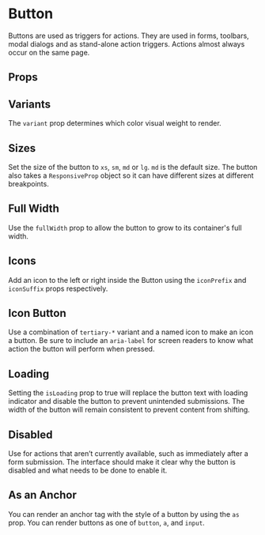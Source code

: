 

<Meta of={Stories} />

# Button

Buttons are used as triggers for actions.
They are used in forms, toolbars, modal dialogs and as stand-alone action triggers.
Actions almost always occur on the same page.

<Canvas isExpanded of={Stories.Default} />

## Props

<ArgTypes of={Button} />

## Variants

The `variant` prop determines which color visual weight to render.

<Canvas of={Stories.Variants} />

## Sizes

Set the size of the button to `xs`, `sm`, `md` or `lg`. `md` is the default size. The button also takes a `ResponsiveProp` object
so it can have different sizes at different breakpoints.

<Canvas of={Stories.Sizes} />

## Full Width

Use the `fullWidth` prop to allow the button to grow to its container's full width.

<Canvas of={Stories.FullWidth} />

## Icons

Add an icon to the left or right inside the Button using the `iconPrefix` and `iconSuffix` props respectively.

<Canvas of={Stories.Icons} />

## Icon Button

Use a combination of `tertiary-*` variant and a named icon to make an icon a button. Be sure to include an `aria-label` for screen readers to know what action the button will perform when pressed.

<Canvas of={Stories.IconButton} />

## Loading

Setting the `isLoading` prop to true will replace the button text with loading indicator and disable the button to prevent unintended submissions.
The width of the button will remain consistent to prevent content from shifting.

<Canvas of={Stories.Loading} />

## Disabled

Use for actions that aren’t currently available, such as immediately after a form submission.
The interface should make it clear why the button is disabled and what needs to be done to enable it.

<Canvas of={Stories.Disabled} />

## As an Anchor

You can render an anchor tag with the style of a button by using the `as` prop. You
can render buttons as one of `button`, `a`, and `input`.

<Canvas of={Stories.Anchor} />
